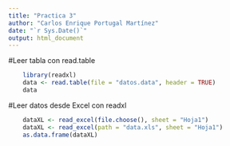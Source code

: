 ```yaml
---
title: "Practica 3"
author: "Carlos Enrique Portugal Martínez"
date: "`r Sys.Date()`"
output: html_document
---
```

#Leer tabla con read.table

``` r
    library(readxl)
    data <- read.table(file = "datos.data", header = TRUE)
    data
```

#Leer datos desde Excel con readxl
``` r
    dataXL <- read_excel(file.choose(), sheet = "Hoja1")
    dataXL <- read_excel(path = "data.xls", sheet = "Hoja1")
    as.data.frame(dataXL)
```

